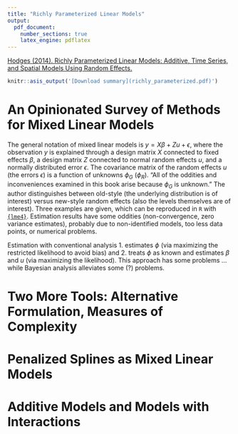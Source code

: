 ```yaml
---
title: "Richly Parameterized Linear Models"
output:
  pdf_document:
    number_sections: true
    latex_engine: pdflatex
---
```


[Hodges (2014). Richly Parameterized Linear Models: Additive, Time Series, and Spatial Models Using Random Effects.](https://www.taylorfrancis.com/books/mono/10.1201/b16019/richly-parameterized-linear-models-james-hodges)

```r
knitr::asis_output('[Download summary](richly_parameterized.pdf)')
```

# An Opinionated Survey of Methods for Mixed Linear Models

The general notation of mixed linear models is $y = X\beta + Zu + \epsilon$, where the observation $y$ is explained through a design matrix $X$ connected to fixed effects $\beta$, a design matrix $Z$ connected to normal random effects $u$, and a normally distributed error $\epsilon$. The covariance matrix of the random effects $u$ (the errors $\epsilon$) is a function of unknowns $\phi_G$ ($\phi_R$). "All of the oddities and inconveniences examined in this book arise because $\phi_G$ is unknown." The author distinguishes between old-style (the underlying distribution is of interest) versus new-style random effects (also the levels themselves are of interest). Three examples are given, which can be reproduced in `R` with [`{lme4}`](https://cran.r-project.org/web/packages/lme4/index.html). Estimation results have some oddities (non-convergence, zero variance estimates), probably due to non-identified models, too less data points, or numerical problems.

Estimation with conventional analysis 1. estimates $\phi$ (via maximizing the restricted likelihood to avoid bias) and 2. treats $\phi$ as known and estimates $\beta$ and $u$ (via maximizing the likelihood). This approach has some problems ... while Bayesian analysis alleviates some (?) problems.

# Two More Tools: Alternative Formulation, Measures of Complexity

# Penalized Splines as Mixed Linear Models

# Additive Models and Models with Interactions





